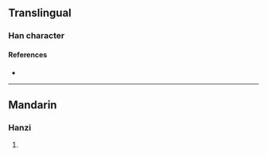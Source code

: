 {{character info/new}}
==Translingual==

===Han character===
{{Han char|rn=87|rad=爪|as=05|sn=9|four=|canj=HOPRU,XHOPR|ids=⿺爪包}}

====References====
* {{Han ref|kx=0689.020|dkj=19670|dj=1102.060|hdz=32033.030|uh=722E|ud=29230}}

----

==Mandarin==

===Hanzi===
{{cmn-hanzi|pin=[[páo]] ([[pao2]]), [[wéi]] ([[wei2]])|wg=p'ao<sup>2</sup>, wei<sup>2</sup>}}

# {{rfdef|cmn|sort=爪05}}